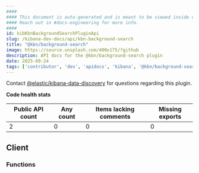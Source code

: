 ```yaml
---
####
#### This document is auto-generated and is meant to be viewed inside our experimental, new docs system.
#### Reach out in #docs-engineering for more info.
####
id: kibKbnBackgroundSearchPluginApi
slug: /kibana-dev-docs/api/kbn-background-search
title: "@kbn/background-search"
image: https://source.unsplash.com/400x175/?github
description: API docs for the @kbn/background-search plugin
date: 2025-09-24
tags: ['contributor', 'dev', 'apidocs', 'kibana', '@kbn/background-search']
---
```




Contact [@elastic/kibana-data-discovery](https://github.com/orgs/elastic/teams/kibana-data-discovery) for questions regarding this plugin.

**Code health stats**

| Public API count  | Any count | Items lacking comments | Missing exports |
|-------------------|-----------|------------------------|-----------------|
| 2 | 0 | 0 | 0 |

## Client

### Functions
<DocDefinitionList data={kbnBackgroundSearchObj.client.functions}/>

